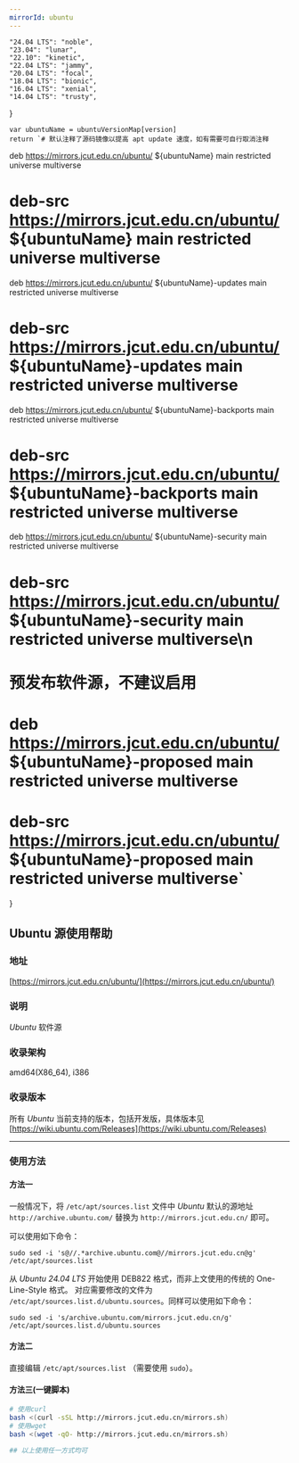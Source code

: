 ```yaml
---
mirrorId: ubuntu
---
```



    "24.04 LTS": "noble",
    "23.04": "lunar",
    "22.10": "kinetic",
    "22.04 LTS": "jammy",
    "20.04 LTS": "focal",
    "18.04 LTS": "bionic",
    "16.04 LTS": "xenial",
    "14.04 LTS": "trusty",
}

    var ubuntuName = ubuntuVersionMap[version]
    return `# 默认注释了源码镜像以提高 apt update 速度，如有需要可自行取消注释
deb https://mirrors.jcut.edu.cn/ubuntu/ ${ubuntuName} main restricted universe multiverse
# deb-src https://mirrors.jcut.edu.cn/ubuntu/ ${ubuntuName} main restricted universe multiverse
deb https://mirrors.jcut.edu.cn/ubuntu/ ${ubuntuName}-updates main restricted universe multiverse
# deb-src https://mirrors.jcut.edu.cn/ubuntu/ ${ubuntuName}-updates main restricted universe multiverse
deb https://mirrors.jcut.edu.cn/ubuntu/ ${ubuntuName}-backports main restricted universe multiverse
# deb-src https://mirrors.jcut.edu.cn/ubuntu/ ${ubuntuName}-backports main restricted universe multiverse
deb https://mirrors.jcut.edu.cn/ubuntu/ ${ubuntuName}-security main restricted universe multiverse
# deb-src https://mirrors.jcut.edu.cn/ubuntu/ ${ubuntuName}-security main restricted universe multiverse\n
# 预发布软件源，不建议启用
# deb https://mirrors.jcut.edu.cn/ubuntu/ ${ubuntuName}-proposed main restricted universe multiverse
# deb-src https://mirrors.jcut.edu.cn/ubuntu/ ${ubuntuName}-proposed main restricted universe multiverse`
}


## Ubuntu 源使用帮助

### 地址

[https://mirrors.jcut.edu.cn/ubuntu/](https://mirrors.jcut.edu.cn/ubuntu/)

### 说明

*Ubuntu* 软件源

### 收录架构

amd64(X86_64), i386

### 收录版本

所有 *Ubuntu* 当前支持的版本，包括开发版，具体版本见 [https://wiki.ubuntu.com/Releases](https://wiki.ubuntu.com/Releases)

---

### 使用方法

#### 方法一

一般情况下，将 `/etc/apt/sources.list` 文件中 *Ubuntu* 默认的源地址 `http://archive.ubuntu.com/` 替换为 `http://mirrors.jcut.edu.cn/` 即可。

可以使用如下命令：

```shell
sudo sed -i 's@//.*archive.ubuntu.com@//mirrors.jcut.edu.cn@g' /etc/apt/sources.list
```

从 *Ubuntu 24.04 LTS* 开始使用 DEB822 格式，而非上文使用的传统的 One-Line-Style 格式。 对应需要修改的文件为 `/etc/apt/sources.list.d/ubuntu.sources`。同样可以使用如下命令：

```shell
sudo sed -i 's/archive.ubuntu.com/mirrors.jcut.edu.cn/g' /etc/apt/sources.list.d/ubuntu.sources
```

#### 方法二

直接编辑 `/etc/apt/sources.list` （需要使用 `sudo`）。
<ConfigGenerator promptString="请选择您的 Ubuntu 版本：" versionList={Object.keys(ubuntuVersionMap)} defaultVersion={defaultVersion} configGen={GenUbuntuConfig} language="bash" />

#### 方法三(一键脚本)

```bash
# 使用curl
bash <(curl -sSL http://mirrors.jcut.edu.cn/mirrors.sh)
# 使用wget
bash <(wget -qO- http://mirrors.jcut.edu.cn/mirrors.sh)

## 以上使用任一方式均可
```
